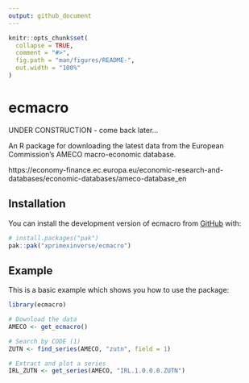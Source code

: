 ```yaml
---
output: github_document
---
```


<!-- README.md is generated from README.Rmd. Please edit that file -->

```r
knitr::opts_chunk$set(
  collapse = TRUE,
  comment = "#>",
  fig.path = "man/figures/README-",
  out.width = "100%"
)
```

# ecmacro

UNDER CONSTRUCTION - come back later...

<!-- badges: start -->
<!-- badges: end -->

An R package for downloading the latest data from the European Commission's AMECO macro-economic database.

https://economy-finance.ec.europa.eu/economic-research-and-databases/economic-databases/ameco-database_en

## Installation

You can install the development version of ecmacro from [GitHub](https://github.com/) with:

``` r
# install.packages("pak")
pak::pak("xprimexinverse/ecmacro")
```

## Example

This is a basic example which shows you how to use the package:

```r
library(ecmacro)

# Download the data
AMECO <- get_ecmacro()

# Search by CODE (1)
ZUTN <- find_series(AMECO, "zutn", field = 1) 

# Extract and plot a series
IRL_ZUTN <- get_series(AMECO, "IRL.1.0.0.0.ZUTN")
```
